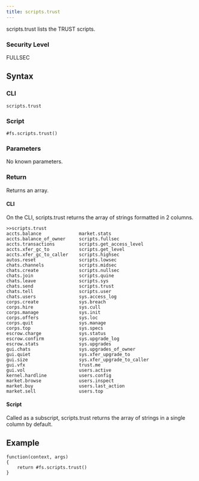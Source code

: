 ```yaml
---
title: scripts.trust
---
```


scripts.trust lists the TRUST scripts.

### Security Level

FULLSEC

## Syntax

### CLI

```
scripts.trust
```

### Script

```
#fs.scripts.trust()
```

### Parameters

No known parameters.

### Return

Returns an array.

#### CLI

On the CLI, scripts.trust returns the array of strings formatted in 2 columns.

```
>>scripts.trust
accts.balance              market.stats
accts.balance_of_owner     scripts.fullsec
accts.transactions         scripts.get_access_level
accts.xfer_gc_to           scripts.get_level
accts.xfer_gc_to_caller    scripts.highsec
autos.reset                scripts.lowsec
chats.channels             scripts.midsec
chats.create               scripts.nullsec
chats.join                 scripts.quine
chats.leave                scripts.sys
chats.send                 scripts.trust
chats.tell                 scripts.user
chats.users                sys.access_log
corps.create               sys.breach
corps.hire                 sys.cull
corps.manage               sys.init
corps.offers               sys.loc
corps.quit                 sys.manage
corps.top                  sys.specs
escrow.charge              sys.status
escrow.confirm             sys.upgrade_log
escrow.stats               sys.upgrades
gui.chats                  sys.upgrades_of_owner
gui.quiet                  sys.xfer_upgrade_to
gui.size                   sys.xfer_upgrade_to_caller
gui.vfx                    trust.me
gui.vol                    users.active
kernel.hardline            users.config
market.browse              users.inspect
market.buy                 users.last_action
market.sell                users.top
```

#### Script

Called as a subscript, scripts.trust returns the array of strings in a single column by default.

## Example

```
function(context, args)
{
	return #fs.scripts.trust()
}
```
